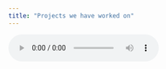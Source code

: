 ```yaml
---
title: "Projects we have worked on"
---
```


<audio controls autoplay loop>

<source src="videosudden.mp4" type="audio/mpeg">

Your browser does not support the audio tag.</audio>
